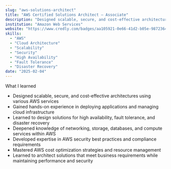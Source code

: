 ```yaml
---
slug: "aws-solutions-architect"
title: "AWS Certified Solutions Architect – Associate"
description: "Designed scalable, secure, and cost-effective architectures using AWS services"
institution: "Amazon Web Services"
website: "https://www.credly.com/badges/aa105921-0e66-41d2-b05e-987236456089/linked_in_profile"
skills:
  - "AWS"
  - "Cloud Architecture"
  - "Scalability"
  - "Security"
  - "High Availability"
  - "Fault Tolerance"
  - "Disaster Recovery"
date: "2025-02-04"
---
```


What I learned

- Designed scalable, secure, and cost-effective architectures using various AWS services
- Gained hands-on experience in deploying applications and managing cloud infrastructure
- Learned to design solutions for high availability, fault tolerance, and disaster recovery
- Deepened knowledge of networking, storage, databases, and compute services within AWS
- Developed expertise in AWS security best practices and compliance requirements
- Mastered AWS cost optimization strategies and resource management
- Learned to architect solutions that meet business requirements while maintaining performance and security
